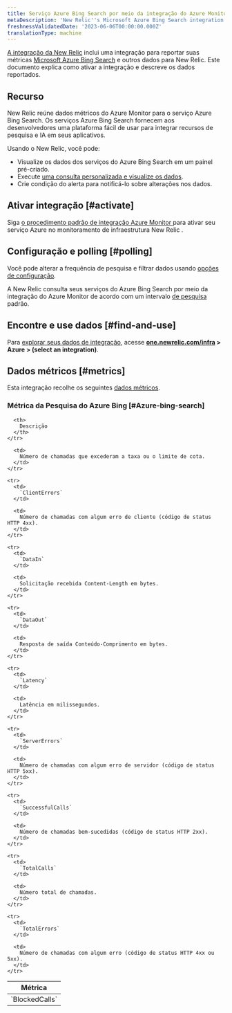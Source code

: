 ```yaml
---
title: Serviço Azure Bing Search por meio da integração do Azure Monitor
metaDescription: 'New Relic''s Microsoft Azure Bing Search integration: what data it reports and how to enable it.'
freshnessValidatedDate: '2023-06-06T00:00:00.000Z'
translationType: machine
---
```


[A integração da New Relic](/docs/infrastructure/integrations-getting-started/getting-started/introduction-infrastructure-integrations) inclui uma integração para reportar suas métricas [Microsoft Azure Bing Search](https://learn.microsoft.com/en-us/bing/search-apis/bing-web-search/) e outros dados para New Relic. Este documento explica como ativar a integração e descreve os dados reportados.

## Recurso

New Relic reúne dados métricos do Azure Monitor para o serviço Azure Bing Search. Os serviços Azure Bing Search fornecem aos desenvolvedores uma plataforma fácil de usar para integrar recursos de pesquisa e IA em seus aplicativos.

Usando o New Relic, você pode:

* Visualize os dados dos serviços do Azure Bing Search em um painel pré-criado.
* Execute [uma consulta personalizada e visualize os dados](/docs/infrastructure/integrations-getting-started/getting-started/use-integration-data-new-relic-insights).
* Crie condição do alerta para notificá-lo sobre alterações nos dados.

## Ativar integração [#activate]

Siga [o procedimento padrão de integração Azure Monitor ](/docs/infrastructure/microsoft-azure-integrations/azure-integrations-list/azure-monitor)para ativar seu serviço Azure no monitoramento de infraestrutura New Relic .

## Configuração e polling [#polling]

Você pode alterar a frequência de pesquisa e filtrar dados usando [opções de configuração](/docs/infrastructure/microsoft-azure-integrations/azure-integrations-list/azure-monitor/#settings).

A New Relic consulta seus serviços do Azure Bing Search por meio da integração do Azure Monitor de acordo com um intervalo [de pesquisa](/docs/infrastructure/microsoft-azure-integrations/azure-integrations-list/azure-monitor/#settings) padrão.

## Encontre e use dados [#find-and-use]

Para [explorar seus dados de integração](/docs/infrastructure/integrations/find-use-infrastructure-integration-data), acesse <DNT>**[one.newrelic.com/infra](https://one.newrelic.com/infra) > Azure > (select an integration)**</DNT>.

## Dados métricos [#metrics]

Esta integração recolhe os seguintes [dados métricos](/docs/infrastructure/integrations-getting-started/getting-started/understand-integration-data-data-types#metric).

### Métrica da Pesquisa do Azure Bing [#Azure-bing-search]

<table>
  <thead>
    <tr>
      <th style={{ width: "300px" }}>
        Métrica
      </th>

      <th>
        Descrição
      </th>
    </tr>
  </thead>

  <tbody>
    <tr>
      <td>
        `BlockedCalls`
      </td>

      <td>
        Número de chamadas que excederam a taxa ou o limite de cota.
      </td>
    </tr>

    <tr>
      <td>
        `ClientErrors`
      </td>

      <td>
        Número de chamadas com algum erro de cliente (código de status HTTP 4xx).
      </td>
    </tr>

    <tr>
      <td>
        `DataIn`
      </td>

      <td>
        Solicitação recebida Content-Length em bytes.
      </td>
    </tr>

    <tr>
      <td>
        `DataOut`
      </td>

      <td>
        Resposta de saída Conteúdo-Comprimento em bytes.
      </td>
    </tr>

    <tr>
      <td>
        `Latency`
      </td>

      <td>
        Latência em milissegundos.
      </td>
    </tr>

    <tr>
      <td>
        `ServerErrors`
      </td>

      <td>
        Número de chamadas com algum erro de servidor (código de status HTTP 5xx).
      </td>
    </tr>

    <tr>
      <td>
        `SuccessfulCalls`
      </td>

      <td>
        Número de chamadas bem-sucedidas (código de status HTTP 2xx).
      </td>
    </tr>

    <tr>
      <td>
        `TotalCalls`
      </td>

      <td>
        Número total de chamadas.
      </td>
    </tr>

    <tr>
      <td>
        `TotalErrors`
      </td>

      <td>
        Número de chamadas com algum erro (código de status HTTP 4xx ou 5xx).
      </td>
    </tr>
  </tbody>
</table>
